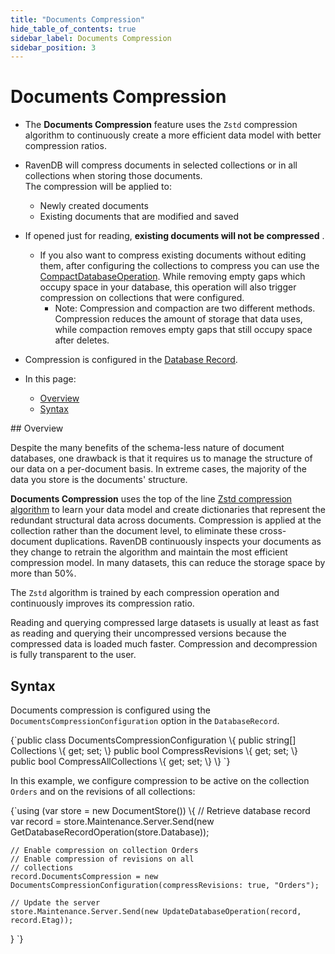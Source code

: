 ```yaml
---
title: "Documents Compression"
hide_table_of_contents: true
sidebar_label: Documents Compression
sidebar_position: 3
---
```



# Documents Compression
<Admonition type="note" title="">

* The **Documents Compression** feature uses the `Zstd` compression algorithm to 
  continuously create a more efficient data model with better compression ratios.  

* RavenDB will compress documents in selected collections or in all collections when storing those documents.  
  The compression will be applied to:  
  * Newly created documents  
  * Existing documents that are modified and saved  

* If opened just for reading, **existing documents will not be compressed** .  
  * If you also want to compress existing documents without editing them, 
    after configuring the collections to compress you can use the [CompactDatabaseOperation](../../client-api/operations/server-wide/compact-database.mdx).
    While removing empty gaps which occupy space in your database, this operation will also trigger compression on collections that were configured.  
     * Note: Compression and compaction are two different methods. Compression reduces the amount of storage that data uses, 
       while compaction removes empty gaps that still occupy space after deletes.  

* Compression is configured in the [Database Record](../../studio/database/settings/database-record.mdx).  

* In this page:  
  * [Overview](../../server/storage/documents-compression.mdx#overview)  
  * [Syntax](../../server/storage/documents-compression.mdx#syntax)  

</Admonition>
## Overview

Despite the many benefits of the schema-less nature of document databases, one drawback 
is that it requires us to manage the structure of our data on a per-document basis. In 
extreme cases, the majority of the data you store is the documents' structure.  

**Documents Compression** uses the top of the line [Zstd compression algorithm](https://github.com/facebook/zstd) 
to learn your data model and create dictionaries that represent the redundant structural 
data across documents. Compression is applied at the collection rather than the document 
level, to eliminate these cross-document duplications. RavenDB continuously inspects your 
documents as they change to retrain the algorithm and maintain the most efficient 
compression model. In many datasets, this can reduce the storage space by more than 50%.  

The `Zstd` algorithm is trained by each compression operation and continuously improves 
its compression ratio.  

Reading and querying compressed large datasets is usually at least as fast as reading 
and querying their uncompressed versions because the compressed data is loaded much 
faster. Compression and decompression is fully transparent to the user.  



## Syntax

Documents compression is configured using the `DocumentsCompressionConfiguration` 
option in the `DatabaseRecord`.  

<TabItem value="Syntax_0" label="Syntax_0">
<CodeBlock language="csharp">
{`public class DocumentsCompressionConfiguration
\{
    public string[] Collections \{ get; set; \}
    public bool CompressRevisions \{ get; set; \}
    public bool CompressAllCollections \{ get; set; \}
\}
`}
</CodeBlock>
</TabItem>  

In this example, we configure compression to be active on the collection `Orders` 
and on the revisions of all collections:  

<TabItem value="Example_0" label="Example_0">
<CodeBlock language="csharp">
{`using (var store = new DocumentStore())
\{
    // Retrieve database record
    var record = store.Maintenance.Server.Send(new GetDatabaseRecordOperation(store.Database));

    // Enable compression on collection Orders
    // Enable compression of revisions on all 
    // collections
    record.DocumentsCompression = new DocumentsCompressionConfiguration(compressRevisions: true, "Orders");
    
    // Update the server
    store.Maintenance.Server.Send(new UpdateDatabaseOperation(record, record.Etag));
\}
`}
</CodeBlock>
</TabItem>  





